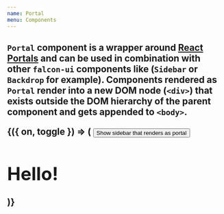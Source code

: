 ```yaml
---
name: Portal
menu: Components
---
```



<H2 my="lg" children="Portal" />

`Portal` component is a wrapper around [React Portals](https://reactjs.org/docs/portals.html)
and can be used in combination with other `falcon-ui` components like (`Sidebar` or `Backdrop` for example).
Components rendered  as `Portal` render into a new DOM node (`<div>`) that exists outside the DOM hierarchy of the parent component
and gets appended to `<body>`.

<Playground>
  <Toggle initial={false}>
    {({ on, toggle }) => (
      <React.Fragment>
        <Button onClick={toggle}>Show sidebar that renders as portal</Button>
        <Sidebar side="right" as={Portal} visible={on}>
          <H1 p="lg">Hello!</H1>
        </Sidebar>
        <Backdrop
          onClick={toggle}
          as={Portal}
          visible={on}
        />
      </React.Fragment>
    )}
  </Toggle>
</Playground>
